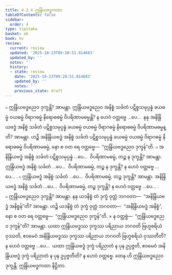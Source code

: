 ```yaml
---
title: 4.2.4 ဣန္ဒြိယဗဒ္ဓကထာ
tableOfContents: false
sidebar:
  order: 4
type: tipitaka
basket: ab
book: kv
review:
  current: review
  updated: '2025-10-23T09:20:51.814683'
  updated_by: ''
  notes: ''
  history:
  - state: review
    date: '2025-10-23T09:20:51.814683'
    updated_by: ''
    notes: ''
    previous_state: draft
---
```



<ReviewStatus review={frontmatter.review} showDetails={true} />

<HypothesisAnnotation frontmatter={frontmatter} />

<DynamicBreadcrumb />

<Division number="786" book="kv" e="ch" v="32" p="397">

<Paragraph number="2454" book="kv">
๐ ဣန္ဒြိယဗဒ္ဓညေဝ ဒုက္ခန္တိ? အာမန္တာ. ဣန္ဒြိယဗဒ္ဓညေဝ အနိစ္စံ သင်္ခတံ ပဋိစ္စသမုပ္ပန္နံ ခယဓမ္မံ ဝယဓမ္မံ ဝိရာဂဓမ္မံ နိရောဓဓမ္မံ ဝိပရိဏာမဓမ္မန္တိ? န ဟေဝံ ဝတ္တဗ္ဗေ …ပေ…  နနု အနိန္ဒြိယဗဒ္ဓံ အနိစ္စံ သင်္ခတံ ပဋိစ္စသမုပ္ပန္နံ ခယဓမ္မံ ဝယဓမ္မံ ဝိရာဂဓမ္မံ နိရောဓဓမ္မံ ဝိပရိဏာမဓမ္မန္တိ? အာမန္တာ. ဟဉ္စိ အနိန္ဒြိယဗဒ္ဓံ အနိစ္စံ သင်္ခတံ ပဋိစ္စသမုပ္ပန္နံ ခယဓမ္မံ ဝယဓမ္မံ ဝိရာဂဓမ္မံ နိရောဓဓမ္မံ ဝိပရိဏာမဓမ္မံ, နော စ ဝတ ရေ ဝတ္တဗ္ဗေ—  “ဣန္ဒြိယဗဒ္ဓညေဝ ဒုက္ခန်”တိ.
</Paragraph>

<Paragraph number="2455" book="kv">
๐ အနိန္ဒြိယဗဒ္ဓံ အနိစ္စံ သင်္ခတံ ပဋိစ္စသမုပ္ပန္နံ …ပေ…  ဝိပရိဏာမဓမ္မံ, တဉ္စ န ဒုက္ခန္တိ? အာမန္တာ. ဣန္ဒြိယဗဒ္ဓံ အနိစ္စံ သင်္ခတံ …ပေ…  ဝိပရိဏာမဓမ္မံ, တဉ္စ န ဒုက္ခန္တိ? န ဟေဝံ ဝတ္တဗ္ဗေ …ပေ… .
</Paragraph>

<Paragraph number="2456" book="kv">
๐ ဣန္ဒြိယဗဒ္ဓံ အနိစ္စံ သင်္ခတံ …ပေ…  ဝိပရိဏာမဓမ္မံ, တဉ္စ ဒုက္ခန္တိ? အာမန္တာ. အနိန္ဒြိယဗဒ္ဓံ အနိစ္စံ သင်္ခတံ …ပေ…  ဝိပရိဏာမဓမ္မံ, တဉ္စ ဒုက္ခန္တိ? န ဟေဝံ ဝတ္တဗ္ဗေ …ပေ… .
</Paragraph>

</Division>
<Division number="787" book="kv" e="ch" v="32" p="397">

<Paragraph number="2457" book="kv">
๐ ဣန္ဒြိယဗဒ္ဓညေဝ ဒုက္ခန္တိ? အာမန္တာ. နနု ယဒနိစ္စံ တံ ဒုက္ခံ ဝုတ္တံ ဘဂဝတာ—  “အနိန္ဒြိယဗဒ္ဓံ အနိစ္စန်”တိ? အာမန္တာ. ဟဉ္စိ ယဒနိစ္စံ တံ ဒုက္ခံ ဝုတ္တံ ဘဂဝတာ—  “အနိန္ဒြိယဗဒ္ဓံ အနိစ္စံ”, နော စ ဝတ ရေ ဝတ္တဗ္ဗေ—  “ဣန္ဒြိယဗဒ္ဓညေဝ ဒုက္ခန်”တိ.
</Paragraph>

</Division>
<Division number="788" book="kv" e="ch" v="32" p="397">

<Paragraph number="2458" book="kv">
× န ဝတ္တဗ္ဗံ—  “ဣန္ဒြိယဗဒ္ဓညေဝ ဒုက္ခန်”တိ? အာမန္တာ. ယထာ ဣန္ဒြိယဗဒ္ဓဿ ဒုက္ခဿ ပရိညာယ ဘဂဝတိ ဗြဟ္မစရိယံ ဝုဿတိ, ဧဝမေဝံ အနိန္ဒြိယဗဒ္ဓဿ ဒုက္ခဿ ပရိညာယ ဘဂဝတိ ဗြဟ္မစရိယံ ဝုဿတီတိ? န ဟေဝံ ဝတ္တဗ္ဗေ …ပေ…  ယထာ ဣန္ဒြိယဗဒ္ဓံ ဒုက္ခံ ပရိညာတံ န ပုန ဥပ္ပဇ္ဇတိ, ဧဝမေဝံ အနိန္ဒြိယဗဒ္ဓံ ဒုက္ခံ ပရိညာတံ န ပုန ဥပ္ပဇ္ဇတီတိ? န ဟေဝံ ဝတ္တဗ္ဗေ. တေန ဟိ ဣန္ဒြိယဗဒ္ဓညေဝ ဒုက္ခန္တိ.

</Paragraph>
</Division>

<Paragraph number="2459" type="center" book="kv">
ဣန္ဒြိယဗဒ္ဓကထာ နိဋ္ဌိတာ.
</Paragraph>